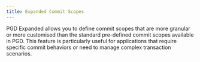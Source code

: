 ```yaml
---
title: Expanded Commit Scopes
---
```


PGD Expanded allows you to define commit scopes that are more granular or more customised than the standard pre-defined commit scopes available in PGD. This feature is particularly useful for applications that require specific commit behaviors or need to manage complex transaction scenarios.

